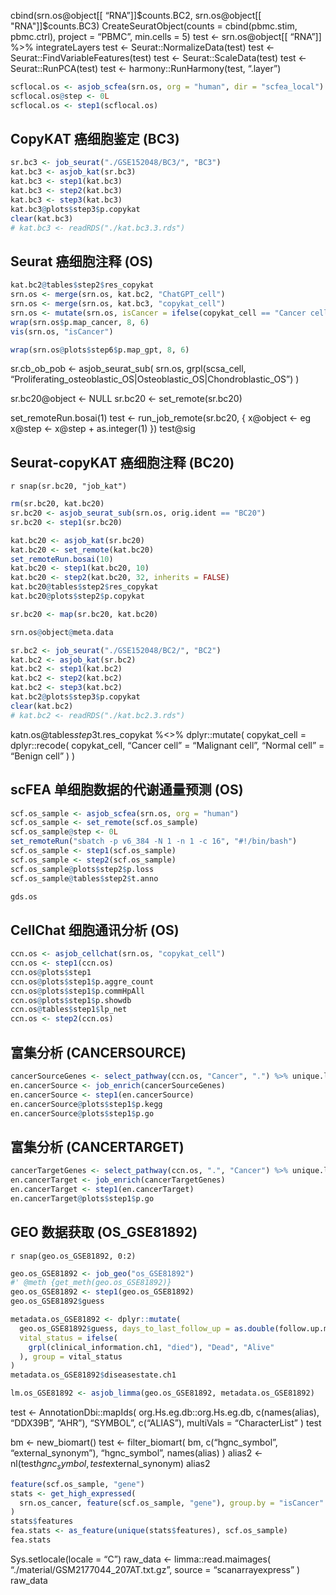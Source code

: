 cbind(srn.os@object[[ "RNA"]]$counts.BC2, srn.os@object[[ "RNA"]]$counts.BC3)
CreateSeuratObject(counts = cbind(pbmc.stim, pbmc.ctrl), project = "PBMC", min.cells = 5)
test <- srn.os@object[[ "RNA"]] %>% integrateLayers
test <- Seurat::NormalizeData(test)
test <- Seurat::FindVariableFeatures(test)
test <- Seurat::ScaleData(test)
test <- Seurat::RunPCA(test)
test <- harmony::RunHarmony(test, ".layer")


```r
scflocal.os <- asjob_scfea(srn.os, org = "human", dir = "scfea_local")
scflocal.os@step <- 0L
scflocal.os <- step1(scflocal.os)
```


## CopyKAT 癌细胞鉴定 (BC3)

```r
sr.bc3 <- job_seurat("./GSE152048/BC3/", "BC3")
kat.bc3 <- asjob_kat(sr.bc3)
kat.bc3 <- step1(kat.bc3)
kat.bc3 <- step2(kat.bc3)
kat.bc3 <- step3(kat.bc3)
kat.bc3@plots$step3$p.copykat
clear(kat.bc3)
# kat.bc3 <- readRDS("./kat.bc3.3.rds")
```

## Seurat 癌细胞注释 (OS)

```r
kat.bc2@tables$step2$res_copykat
srn.os <- merge(srn.os, kat.bc2, "ChatGPT_cell")
srn.os <- merge(srn.os, kat.bc3, "copykat_cell")
srn.os <- mutate(srn.os, isCancer = ifelse(copykat_cell == "Cancer cell", "Cancer", "Normal"))
wrap(srn.os$p.map_cancer, 8, 6)
vis(srn.os, "isCancer")

wrap(srn.os@plots$step6$p.map_gpt, 8, 6)
```

sr.cb_ob_pob <- asjob_seurat_sub(
  srn.os, grpl(scsa_cell, "Proliferating_osteoblastic_OS|Osteoblastic_OS|Chondroblastic_OS")
)

sr.bc20@object <- NULL
sr.bc20 <- set_remote(sr.bc20)

set_remoteRun.bosai(1)
test <- run_job_remote(sr.bc20, {
  x@object <- eg
  x@step <- x@step + as.integer(1)
})
test@sig

## Seurat-copyKAT 癌细胞注释 (BC20)

`r snap(sr.bc20, "job_kat")`

```r
rm(sr.bc20, kat.bc20)
sr.bc20 <- asjob_seurat_sub(srn.os, orig.ident == "BC20")
sr.bc20 <- step1(sr.bc20)

kat.bc20 <- asjob_kat(sr.bc20)
kat.bc20 <- set_remote(kat.bc20)
set_remoteRun.bosai(10)
kat.bc20 <- step1(kat.bc20, 10)
kat.bc20 <- step2(kat.bc20, 32, inherits = FALSE)
kat.bc20@tables$step2$res_copykat
kat.bc20@plots$step2$p.copykat

sr.bc20 <- map(sr.bc20, kat.bc20)

srn.os@object@meta.data

sr.bc2 <- job_seurat("./GSE152048/BC2/", "BC2")
kat.bc2 <- asjob_kat(sr.bc2)
kat.bc2 <- step1(kat.bc2)
kat.bc2 <- step2(kat.bc2)
kat.bc2 <- step3(kat.bc2)
kat.bc2@plots$step3$p.copykat
clear(kat.bc2)
# kat.bc2 <- readRDS("./kat.bc2.3.rds")
```

katn.os@tables$step3$t.res_copykat %<>%
  dplyr::mutate(
    copykat_cell = dplyr::recode(
      copykat_cell, "Cancer cell" = "Malignant cell", "Normal cell" = "Benign cell"
    )
  )

## scFEA 单细胞数据的代谢通量预测 (OS)

```r
scf.os_sample <- asjob_scfea(srn.os, org = "human")
scf.os_sample <- set_remote(scf.os_sample)
scf.os_sample@step <- 0L
set_remoteRun("sbatch -p v6_384 -N 1 -n 1 -c 16", "#!/bin/bash")
scf.os_sample <- step1(scf.os_sample)
scf.os_sample <- step2(scf.os_sample)
scf.os_sample@plots$step2$p.loss
scf.os_sample@tables$step2$t.anno

```

```r
gds.os
```

## CellChat 细胞通讯分析 (OS)

```r
ccn.os <- asjob_cellchat(srn.os, "copykat_cell")
ccn.os <- step1(ccn.os)
ccn.os@plots$step1
ccn.os@plots$step1$p.aggre_count
ccn.os@plots$step1$p.commHpAll
ccn.os@plots$step1$p.showdb
ccn.os@tables$step1$lp_net
ccn.os <- step2(ccn.os)
```

## 富集分析 (CANCERSOURCE)

```r
cancerSourceGenes <- select_pathway(ccn.os, "Cancer", ".") %>% unique.lps
en.cancerSource <- job_enrich(cancerSourceGenes)
en.cancerSource <- step1(en.cancerSource)
en.cancerSource@plots$step1$p.kegg
en.cancerSource@plots$step1$p.go
```

## 富集分析 (CANCERTARGET)

```r
cancerTargetGenes <- select_pathway(ccn.os, ".", "Cancer") %>% unique.lps
en.cancerTarget <- job_enrich(cancerTargetGenes)
en.cancerTarget <- step1(en.cancerTarget)
en.cancerTarget@plots$step1$p.go
```

## GEO 数据获取 (OS_GSE81892)

`r snap(geo.os_GSE81892, 0:2)`

```r
geo.os_GSE81892 <- job_geo("os_GSE81892")
#' @meth {get_meth(geo.os_GSE81892)}
geo.os_GSE81892 <- step1(geo.os_GSE81892)
geo.os_GSE81892$guess

metadata.os_GSE81892 <- dplyr::mutate(
  geo.os_GSE81892$guess, days_to_last_follow_up = as.double(follow.up.months.ch1) * 30,
  vital_status = ifelse(
    grpl(clinical_information.ch1, "died"), "Dead", "Alive"
  ), group = vital_status
)
metadata.os_GSE81892$diseasestate.ch1
```

```r
lm.os_GSE81892 <- asjob_limma(geo.os_GSE81892, metadata.os_GSE81892)
```


test <- AnnotationDbi::mapIds(
  org.Hs.eg.db::org.Hs.eg.db, c(names(alias), "DDX39B", "AHR"), 
  "SYMBOL", c("ALIAS"), multiVals = "CharacterList"
)
test

bm <- new_biomart()
test <- filter_biomart(
  bm, c("hgnc_symbol", "external_synonym"), "hgnc_symbol", names(alias)
)
alias2 <- nl(test$hgnc_symbol, test$external_synonym)
alias2

```r
feature(scf.os_sample, "gene")
stats <- get_high_expressed(
  srn.os_cancer, feature(scf.os_sample, "gene"), group.by = "isCancer"
)
stats$features
fea.stats <- as_feature(unique(stats$features), scf.os_sample)
fea.stats
```

Sys.setlocale(locale = "C")
raw_data <- limma::read.maimages(
  "./material/GSM2177044_207AT.txt.gz", source = "scanarrayexpress"
)
raw_data

